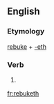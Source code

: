 ==English==

===Etymology===
[[rebuke]] + [[-eth]]

===Verb===
{{en-verb form}}

# {{en-archaic third-person singular of|rebuke}}

[[fr:rebuketh]]